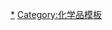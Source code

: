 {{周期表框架|[[乙酰丙酮配合物|金属乙酰丙酮配合物]]|乙酰丙酮配合物
|H=[[乙酰丙酮|H(acac)]]
|Li=[[乙酰丙酮锂|Li(acac)]]
|Be=[[乙酰丙酮铍|Be(acac)<sub>2</sub>]]
|Mg=[[乙酰丙酮镁|Mg(acac)<sub>2</sub>]]
|Al=[[乙酰丙酮铝|Al(acac)<sub>3</sub>]]
|Ca=[[乙酰丙酮钙|Ca(acac)<sub>2</sub>]]
|Sc=[[乙酰丙酮钪|Sc(acac)<sub>3</sub>]]
|Ti=[[乙酰丙酮钛(III)|Ti(acac)<sub>3</sub>]]<br>[[乙酰丙酮钛(IV)|Ti(acac)<sub>4</sub>]]
|V= [[乙酰丙酮钒(III)|V(acac)<sub>3</sub>]]</br>[[乙酰丙酮氧钒|VO<sub>2</sub>(acac)<sub>2</sub>]]
|Cr=[[乙酰丙酮铬|Cr(acac)<sub>2</sub>]]</br>[[乙酰丙酮铬|Cr(acac)<sub>3</sub>]]
|Mn= [[乙酰丙酮锰|Mn(acac)<sub>2</sub>]]<BR>[[乙酰丙酮锰(III)|Mn(acac)<sub>3</sub>]]
|Fe= [[乙酰丙酮亚铁|Fe(acac)<sub>2</sub>]]<BR>[[乙酰丙酮铁|Fe(acac)<sub>3</sub>]]
|Co= [[乙酰丙酮钴|Co(acac)<sub>2</sub>]]<BR>[[乙酰丙酮钴(III)|Co(acac)<sub>3</sub>]]
|Ni= [[乙酰丙酮镍|Ni(acac)<sub>2</sub>]]
|Cu=[[乙酰丙酮铜|Cu(acac)<sub>2</sub>]]
|Zn=[[乙酰丙酮锌|Zn(acac)<sub>2</sub>]]
|Ga=[[乙酰丙酮镓|Ga(acac)<sub>3</sub>]]
|Y=[[乙酰丙酮钇|Y(acac)<sub>3</sub>]]
|Zr= [[乙酰丙酮锆|Zr(acac)<sub>4</sub>]]
|Mo=[[乙酰丙酮钼酰|MoO<sub>2</sub>(acac)<sub>2</sub>]]
|Ru=[[乙酰丙酮钌(III)|Ru(acac)<sub>3</sub>]]
|Rh= [[乙酰丙酮铑(III)|Rh(acac)<sub>3</sub>]]
|Pd= [[乙酰丙酮钯|Pd(acac)<sub>2</sub>]]
|In=[[乙酰丙酮铟|In(acac)<sub>3</sub>]]
|Ba=[[乙酰丙酮钡|Ba(acac)<sub>2</sub>]]
|Hf=[[乙酰丙酮铪|Hf(acac)<sub>4</sub>]]
|Ir=[[乙酰丙酮铱(III)|Ir(acac)<sub>3</sub>]]
|Pt=[[乙酰丙酮铂(II)|Pt(acac)<sub>2</sub>]] 
|Tl=[[乙酰丙酮铊(I)|Tl(acac)]]
|La=[[乙酰丙酮镧|La(acac)<sub>3</sub>]]
|Ce=[[乙酰丙酮铈|Ce(acac)<sub>3</sub>]]<br>[[乙酰丙酮铈(IV)|Ce(acac)<sub>4</sub>]]
|Pr=[[乙酰丙酮镨|Pr(acac)<sub>3</sub>]]
|Nd=[[乙酰丙酮钕|Nd(acac)<sub>3</sub>]]
|Sm=[[乙酰丙酮钐|Sm(acac)<sub>3</sub>]]
|Eu=[[乙酰丙酮铕|Eu(acac)<sub>3</sub>]]
|Gd=[[乙酰丙酮钆|Gd(acac)<sub>3</sub>]]
|Tb=[[乙酰丙酮铽|Tb(acac)<sub>3</sub>]]
|Dy=[[乙酰丙酮镝|Dy(acac)<sub>3</sub>]]
|Ho=[[乙酰丙酮钬|Ho(acac)<sub>3</sub>]]
|Er=[[乙酰丙酮铒|Er(acac)<sub>3</sub>]]
|Tm=[[乙酰丙酮铥|Tm(acac)<sub>3</sub>]]
|Yb=[[乙酰丙酮镱|Yb(acac)<sub>3</sub>]]
|Lu=[[乙酰丙酮镥|Lu(acac)<sub>3</sub>]]
|list2=乙酰丙酮衍生物
: [[六氟乙酰丙酮铜]]、[[乙酰丙酮二甲基铊]]
}}<noinclude>
[[Category:乙酰丙酮配合物|*]]
[[Category:化学品模板]]
</noinclude>